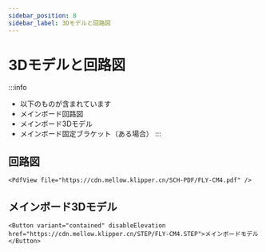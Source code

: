 ```yaml
---
sidebar_position: 8
sidebar_label: 3Dモデルと回路図
---
```


# 3Dモデルと回路図

:::info
* 以下のものが含まれています
* メインボード回路図
* メインボード3Dモデル
* メインボード固定ブラケット（ある場合）
:::

## 回路図

    <PdfView file="https://cdn.mellow.klipper.cn/SCH-PDF/FLY-CM4.pdf" />


## メインボード3Dモデル

    <Button variant="contained" disableElevation href="https://cdn.mellow.klipper.cn/STEP/FLY-CM4.STEP">メインボードモデル</Button>